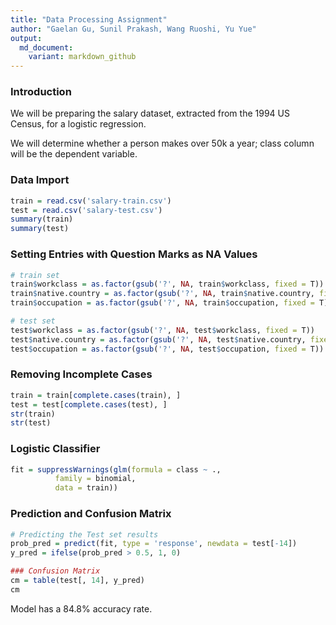 ```yaml
---
title: "Data Processing Assignment"
author: "Gaelan Gu, Sunil Prakash, Wang Ruoshi, Yu Yue"
output: 
  md_document:
    variant: markdown_github
---
```

### Introduction
We will be preparing the salary dataset, extracted from the 1994 US Census, for a logistic regression. 

We will determine whether a person makes over 50k a year; class column will be the dependent variable.

### Data Import
```r
train = read.csv('salary-train.csv')
test = read.csv('salary-test.csv')
summary(train)
summary(test)
```

### Setting Entries with Question Marks as NA Values
```r
# train set
train$workclass = as.factor(gsub('?', NA, train$workclass, fixed = T))
train$native.country = as.factor(gsub('?', NA, train$native.country, fixed = T))
train$occupation = as.factor(gsub('?', NA, train$occupation, fixed = T))

# test set
test$workclass = as.factor(gsub('?', NA, test$workclass, fixed = T))
test$native.country = as.factor(gsub('?', NA, test$native.country, fixed = T))
test$occupation = as.factor(gsub('?', NA, test$occupation, fixed = T))
```

### Removing Incomplete Cases
```r
train = train[complete.cases(train), ]
test = test[complete.cases(test), ]
str(train)
str(test)
```

### Logistic Classifier
```r
fit = suppressWarnings(glm(formula = class ~ .,
          family = binomial,
          data = train))
```

### Prediction and Confusion Matrix
```r
# Predicting the Test set results
prob_pred = predict(fit, type = 'response', newdata = test[-14])
y_pred = ifelse(prob_pred > 0.5, 1, 0)

### Confusion Matrix
cm = table(test[, 14], y_pred)
cm
```
Model has a 84.8% accuracy rate.
